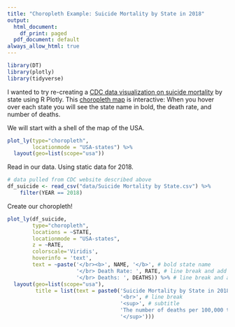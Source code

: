 ```yaml
---
title: "Choropleth Example: Suicide Mortality by State in 2018"
output:
  html_document:
    df_print: paged
  pdf_document: default
always_allow_html: true
---
```


```r
library(DT)
library(plotly)
library(tidyverse)
```

I wanted to try re-creating a [CDC data visualization on suicide mortality](https://www.cdc.gov/nchs/pressroom/sosmap/suicide-mortality/suicide.htm) by state using R Plotly. This [choropleth map](https://plotly.com/r/choropleth-maps/) is interactive: When you hover over each state you will see the state name in bold, the death rate, and number of deaths. 

We will start with a shell of the map of the USA. 

```r
plot_ly(type="choropleth",
        locationmode = "USA-states") %>%
  layout(geo=list(scope="usa")) 
```

Read in our data. Using static data for 2018.
```r
# data pulled from CDC website described above 
df_suicide <- read_csv("data/Suicide Mortality by State.csv") %>% 
    filter(YEAR == 2018)
```

Create our choropleth!
```r
plot_ly(df_suicide,
        type="choropleth", 
        locations = ~STATE,
        locationmode = "USA-states", 
        z = ~RATE,
        colorscale='Viridis',
        hoverinfo = 'text',
        text = ~paste('</br><b>', NAME, '</b>', # bold state name
                      '</br> Death Rate: ', RATE, # line break and add rate
                      '</br> Deaths: ', DEATHS)) %>% # line break and add rate
  layout(geo=list(scope="usa"),
         title = list(text = paste0('Suicide Mortality by State in 2018',
                                    '<br>', # line break
                                    '<sup>', # subtitle
                                    'The number of deaths per 100,000 total population',
                                    '</sup>')))
```
